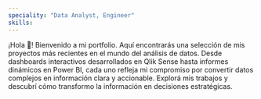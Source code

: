 ```yaml
---
speciality: "Data Analyst, Engineer"
skills:
---
```


¡Hola 👋! Bienvenido a mi portfolio. Aquí encontrarás una selección de mis proyectos más recientes en el mundo del análisis de datos. 
Desde dashboards interactivos desarrollados en Qlik Sense hasta informes dinámicos en Power BI, cada uno refleja mi compromiso por convertir 
datos complejos en información clara y accionable. Explorá mis trabajos y descubrí cómo transformo la información en decisiones estratégicas.